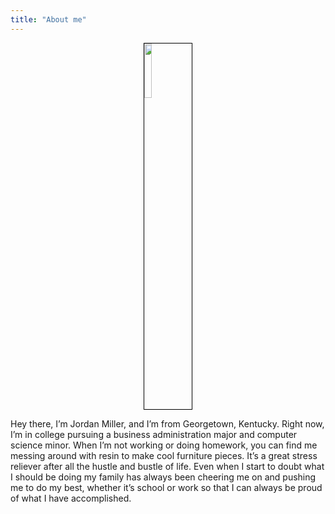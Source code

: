 ```yaml
---
title: "About me"
---
```


<style>
.center 
{
  display: block !important;
  margin-left: auto !important;
  margin-right: auto !important;
  width: 15% !important;
}
img
{
    border: 1px solid #000000 !important;
}
</style>

<img src="/images/selfie.jpg" class="center" style="border-block: 50%;">

Hey there, I'm Jordan Miller, and I'm from Georgetown, Kentucky. Right now, I'm in college pursuing a business administration major and computer science minor. When I'm not working or doing homework, you can find me messing around with resin to make cool furniture pieces. It's a great stress reliever after all the hustle and bustle of life. Even when I start to doubt what I should be doing my family has always been cheering me on and pushing me to do my best, whether it's school or work so that I can always be proud of what I have accomplished.

